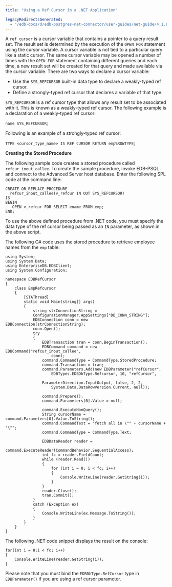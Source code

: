 ```yaml
---
title: "Using a Ref Cursor in a .NET Application"

legacyRedirectsGenerated:
  - "/edb-docs/d/edb-postgres-net-connector/user-guides/net-guide/4.1.6.1/using_a_ref_cursor_in_a_net_application.html"
---
```


<div id="using_a_ref_cursor_in_a_net_application" class="registered_link"></div>

A `ref cursor` is a cursor variable that contains a pointer to a query result set. The result set is determined by the execution of the `OPEN FOR` statement using the cursor variable. A cursor variable is not tied to a particular query like a static cursor. The same cursor variable may be opened a number of times with the `OPEN FOR` statement containing different queries and each time, a new result set will be created for that query and made available via the cursor variable. There are two ways to declare a cursor variable:

-   Use the `SYS_REFCURSOR` built-in data type to declare a weakly-typed ref cursor.
-   Define a strongly-typed ref cursor that declares a variable of that type.

`SYS_REFCURSOR` is a ref cursor type that allows any result set to be associated with it. This is known as a weakly-typed ref cursor. The following example is a declaration of a weakly-typed ref cursor:

 `name SYS_REFCURSOR`;

Following is an example of a strongly-typed ref cursor:

 `TYPE <cursor_type_name> IS REF CURSOR RETURN emp%ROWTYPE`;

**Creating the Stored Procedure**

The following sample code creates a stored procedure called `refcur_inout_callee`. To create the sample procedure, invoke EDB-PSQL and connect to the Advanced Server host database. Enter the following SPL code at the command line:

```Text
CREATE OR REPLACE PROCEDURE
  refcur_inout_callee(v_refcur IN OUT SYS_REFCURSOR)
IS
BEGIN
   OPEN v_refcur FOR SELECT ename FROM emp;
END;
```

To use the above defined procedure from .NET code, you must specify the data type of the ref cursor being passed as an `IN` parameter, as shown in the above script.

The following C# code uses the stored procedure to retrieve employee names from the `emp` table:

```Text
using System;
using System.Data;
using EnterpriseDB.EDBClient;
using System.Configuration;

namespace EDBRefCursor
{
    class EmpRefcursor
    {
        [STAThread]
        static void Main(string[] args)
        {
            string strConnectionString =
            ConfigurationManager.AppSettings["DB_CONN_STRING"];
            EDBConnection conn = new EDBConnection(strConnectionString);
            conn.Open();
            try
            {
                EDBTransaction tran = conn.BeginTransaction();
                EDBCommand command = new EDBCommand("refcur_inout_callee",
                    conn);
                command.CommandType = CommandType.StoredProcedure;
                command.Transaction = tran;
                command.Parameters.Add(new EDBParameter("refCursor",
                    EDBTypes.EDBDbType.Refcursor, 10, "refCursor",

                ParameterDirection.InputOutput, false, 2, 2,
                    System.Data.DataRowVersion.Current, null));

                command.Prepare();
                command.Parameters[0].Value = null;

                command.ExecuteNonQuery();
                String cursorName = command.Parameters[0].Value.ToString();
                command.CommandText = "fetch all in \"" + cursorName + "\"";
                command.CommandType = CommandType.Text;

                EDBDataReader reader =
                    command.ExecuteReader(CommandBehavior.SequentialAccess);
                int fc = reader.FieldCount;
                while (reader.Read())
                {
                    for (int i = 0; i < fc; i++)
                    {
                        Console.WriteLine(reader.GetString(i));
                    }
                }
                reader.Close();
                tran.Commit();
            }
            catch (Exception ex)
            {
                Console.WriteLine(ex.Message.ToString());
            }
        }
    }
}
```

The following .NET code snippet displays the result on the console:

```Text
for(int i = 0;i < fc; i++)
{
    Console.WriteLine(reader.GetString(i));
}
```

Please note that you must bind the `EDBDbType.RefCursor` type in `EDBParameter()` if you are using a ref cursor parameter.
